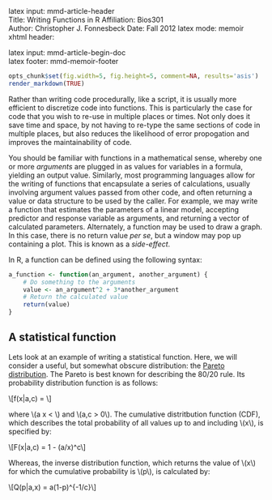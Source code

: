 latex input:        mmd-article-header  
Title:              Writing Functions in R
Affiliation:        Bios301       
Author:             Christopher J. Fonnesbeck
Date:               Fall 2012
latex mode:         memoir  
xhtml header:       <script type="text/javascript"
    src="http://cdn.mathjax.org/mathjax/latest/MathJax.js?config=TeX-AMS-MML_HTMLorMML"></script>
latex input:        mmd-article-begin-doc  
latex footer:       mmd-memoir-footer 

```r
opts_chunk$set(fig.width=5, fig.height=5, comment=NA, results='asis')
render_markdown(TRUE)
```

<!-- See lecture 1 from Shalizi course -->

Rather than writing code procedurally, like a script, it is usually more efficient to discretize code into functions. This is particularly the case for code that you wish to re-use in multiple places or times. Not only does it save time and space, by not having to re-type the same sections of code in multiple places, but also reduces the likelihood of error propogation and improves the maintainability of code.

You should be familiar with functions in a mathematical sense, whereby one or more *arguments* are plugged in as values for variables in a formula, yielding an output value. Similarly, most programming languages allow for the writing of functions that encapsulate a series of calculations, usually involving argument values passed from other code, and often returning a value or data structure to be used by the caller. For example, we may write a function that estimates the parameters of a linear model, accepting predictor and response variable as arguments, and returning a vector of calculated parameters. Alternately, a function may be used to draw a graph. In this case, there is no return value *per se*, but a window may pop up containing a plot. This is known as a *side-effect*.

In R, a function can be defined using the following syntax:

```r
a_function <- function(an_argument, another_argument) {
	# Do something to the arguments
	value <- an_argument^2 + 3*another_argument
	# Return the calculated value
	return(value)
}
```

## A statistical function

Lets look at an example of writing a statistical function. Here, we will consider a useful, but somewhat obscure distribution: the [Pareto distribution](http://en.wikipedia.org/wiki/Pareto_distribution). The Pareto is best known for describing the 80/20 rule. Its probability distribution function is as follows:

\\[f(x|a,c) = \frac{ca^c}{x^{c+1}}\\]

where \\(a \le x < \infty\\) and \\(a,c > 0\\). The cumulative distritbution function (CDF), which describes the total probability of all values up to and including \\(x\\), is specified by:

\\[F(x|a,c) = 1 - (a/x)^c\\]

Whereas, the inverse distribution function, which returns the value of \\(x\\) for which the cumulative probability is \\(p\\), is calculated by:

\\[Q(p|a,x) = a(1-p)^{-1/c}\\]







